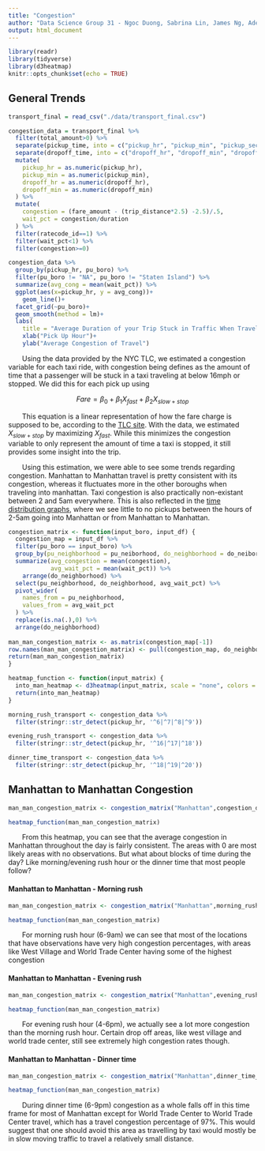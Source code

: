 ```yaml
---
title: "Congestion"
author: "Data Science Group 31 - Ngoc Duong, Sabrina Lin, James Ng, Adeline Shin"
output: html_document
---
```


```r
library(readr)
library(tidyverse)
library(d3heatmap)
knitr::opts_chunk$set(echo = TRUE)
```

## General Trends

```r
transport_final = read_csv("./data/transport_final.csv")

congestion_data = transport_final %>% 
  filter(total_amount>0) %>% 
  separate(pickup_time, into = c("pickup_hr", "pickup_min", "pickup_sec"), sep = ":") %>% 
  separate(dropoff_time, into = c("dropoff_hr", "dropoff_min", "dropoff_sec"), sep = ":") %>%  
  mutate(
    pickup_hr = as.numeric(pickup_hr),
    pickup_min = as.numeric(pickup_min),
    dropoff_hr = as.numeric(dropoff_hr),
    dropoff_min = as.numeric(dropoff_min)
  ) %>% 
  mutate(
    congestion = (fare_amount - (trip_distance*2.5) -2.5)/.5, 
    wait_pct = congestion/duration
  ) %>% 
  filter(ratecode_id==1) %>% 
  filter(wait_pct<1) %>% 
  filter(congestion>=0)

```

```r
congestion_data %>%  
  group_by(pickup_hr, pu_boro) %>%
  filter(pu_boro != "NA", pu_boro != "Staten Island") %>% 
  summarize(avg_cong = mean(wait_pct)) %>% 
  ggplot(aes(x=pickup_hr, y = avg_cong))+
    geom_line()+
  facet_grid(~pu_boro)+
  geom_smooth(method = lm)+
  labs(
    title = "Average Duration of your Trip Stuck in Traffic When Traveling to Manhattan")+
    xlab("Pick Up Hour")+
    ylab("Average Congestion of Travel")
```

<p>
<style>  
    p { text-indent: 2.0em;}  
</style>
  Using the data provided by the NYC TLC, we estimated a congestion variable for each taxi ride, with congestion being defines as the amount of time that a passenger will be stuck in a taxi traveling at below 16mph or stopped. We did this for each pick up using <center> $Fare = \beta_0+\beta_1X_{fast}+\beta_2X_{slow+stop}$ </center>
This equation is a linear representation of how the fare charge is supposed to be, according to the [TLC site](https://www1.nyc.gov/site/tlc/passengers/taxi-fare.page). With the data, we estimated $X_{slow+stop}$ by maximizing $X_{fast}$. While this minimizes the congestion variable to only represent the amount of time a taxi is stopped, it still provides some insight into the trip.

Using this estimation, we were able to see some trends regarding congestion. Manhattan to Manhattan travel is pretty consistent with its congestion, whereas it fluctuates more in the other boroughs when traveling into manhattan. Taxi congestion is also practically non-existant between 2 and 5am everywhere. This is also reflected in the [time distribution graphs](timedist.html), where we see little to no pickups between the hours of 2-5am going into Manhattan or from Manhattan to Manhattan.

</p>

```r
congestion_matrix <- function(input_boro, input_df) {
  congestion_map = input_df %>% 
  filter(pu_boro == input_boro) %>% 
  group_by(pu_neighborhood = pu_neiborhood, do_neighborhood = do_neiborhood) %>%  
  summarize(avg_congestion = mean(congestion),
            avg_wait_pct = mean(wait_pct)) %>% 
    arrange(do_neighborhood) %>% 
  select(pu_neighborhood, do_neighborhood, avg_wait_pct) %>% 
  pivot_wider(
    names_from = pu_neighborhood,
    values_from = avg_wait_pct
  ) %>% 
  replace(is.na(.),0) %>% 
  arrange(do_neighborhood) 
    
man_man_congestion_matrix <- as.matrix(congestion_map[-1])
row.names(man_man_congestion_matrix) <- pull(congestion_map, do_neighborhood)  
return(man_man_congestion_matrix)  
}

heatmap_function <- function(input_matrix) {
  into_man_heatmap <- d3heatmap(input_matrix, scale = "none", colors = "RdPu",  dendrogram = "none", Rowv = FALSE, Colv = FALSE) 
  return(into_man_heatmap)
}

morning_rush_transport <- congestion_data %>% 
  filter(stringr::str_detect(pickup_hr, '^6|^7|^8|^9'))

evening_rush_transport <- congestion_data %>% 
  filter(stringr::str_detect(pickup_hr, '^16|^17|^18'))

dinner_time_transport <- congestion_data %>% 
  filter(stringr::str_detect(pickup_hr, '^18|^19|^20'))

```

## Manhattan to Manhattan Congestion
```r
man_man_congestion_matrix <- congestion_matrix("Manhattan",congestion_data)

heatmap_function(man_man_congestion_matrix)
```
 
<p>
From this heatmap, you can see that the average congestion in Manhattan throughout the day is fairly consistent. The areas with 0 are most likely areas with no observations. But what about blocks of time during the day? Like morning/evening rush hour or the dinner time that most people follow?
</p>

#### Manhattan to Manhattan - Morning rush
```r
man_man_congestion_matrix <- congestion_matrix("Manhattan",morning_rush_transport)

heatmap_function(man_man_congestion_matrix)
```

For morning rush hour (6-9am) we can see that most of the locations that have observations have very high congestion percentages, with areas like West Village and World Trade Center having some of the highest congestion

#### Manhattan to Manhattan - Evening rush
```r
man_man_congestion_matrix <- congestion_matrix("Manhattan",evening_rush_transport)

heatmap_function(man_man_congestion_matrix)
```

For evening rush hour (4-6pm), we actually see a lot more congestion than the morning rush hour. Certain drop off areas, like west village and world trade center, still see extremely high congestion rates though.
 
#### Manhattan to Manhattan - Dinner time
```r
man_man_congestion_matrix <- congestion_matrix("Manhattan",dinner_time_transport)

heatmap_function(man_man_congestion_matrix)
```

During dinner time (6-9pm) congestion as a whole falls off in this time frame for most of Manhattan except for World Trade Center to World Trade Center travel, which has a travel congestion percentage of 97%. This would suggest that one should avoid this area as travelling by taxi would mostly be in slow moving traffic to travel a relatively small distance.
